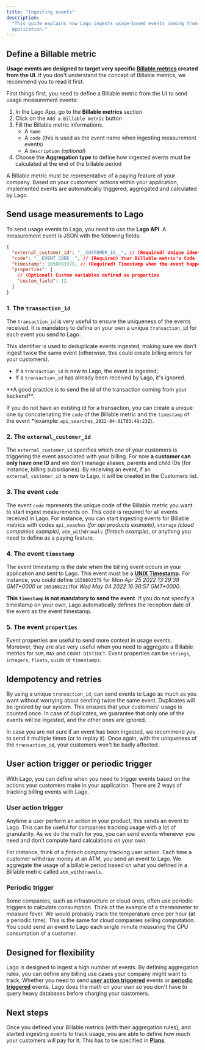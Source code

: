 ```yaml
---
title: "Ingesting events"
description:
  "This guide explains how Lago ingests usage-based events coming from your
  application."
---
```


## Define a Billable metric[](#define-a-billable-metric "Direct link to heading")

**Usage events are designed to target very specific
[Billable metrics](/docs/guide/billable-metrics/overview) created from the UI**.
If you don't understand the concept of Billable metrics, we recommend you to
read it first.

First things first, you need to define a Billable metric from the UI to send
usage measurement events:

1. In the Lago App, go to the **Billable metrics** section
2. Click on the `Add a Billable metric` button
3. Fill the Billable metric informations.
   - A `name`
   - A `code` (this is used as the event name when ingesting measurement events)
   - A `description` _(optional)_
4. Choose the **Aggregation type** to define how ingested events must be
   calculated at the end of the billable period

A Billable metric must be representative of a paying feature of your company.
Based on your customers' actions within your application, implemented events are
automatically triggered, aggregated and calculated by Lago.

## Send usage measurements to Lago[](#send-usage-measurements-to-lago "Direct link to heading")

To send usage events to Lago, you need to use the **Lago API**. A measurement
event is JSON with the following fields:

```json
{
  "external_customer_id": "__CUSTOMER_ID__", // (Required) Unique identifier of your customer performing the action
  "code": "__EVENT_CODE__", // (Required) Your Billable metric's Code
  "timestamp": 1650893379, // (Required) Timestamp when the event happened
  "properties": {
    // (Optional) Custom variables defined as properties
    "custom_field": 12
  }
}
```

### 1\. The `transaction_id`[](#1-the-transaction%5Fid "Direct link to heading")

The `transaction_id` is very useful to ensure the uniqueness of the events
received. It is mandatory to define on your own a unique `transaction_id` for
each event you send to Lago.

This identifier is used to deduplicate events ingested, making sure we don't
ingest twice the same event (otherwise, this could create billing errors for
your customers).

- If a `transaction_id` is new to Lago, the event is ingested;
- If a `transaction_id` has already been received by Lago, it's ignored.

<Tip>
**A good practice is to send the id of the transaction coming from your
backend**.

If you do not have an existing id for a transaction, you can create a unique one
by concatenating the `code` of the Billable metric and the `timestamp` of the
event \*(example: `api_searches_2022-04-01T03:49:23Z`).

</Tip>

### 2\. The `external_customer_id`[](#2-the-external%5Fcustomer%5Fid "Direct link to heading")

The `external_customer_id` specifies which one of your customers is triggering
the event associated with your billing. For now **a customer can only have one
ID** and we don't manage aliases, parents and child IDs (for instance, billing
subsidiaries). By receiving an event, if an `external_customer_id` is new to
Lago, it will be created in the Customers list.

### 3\. The event `code`[](#3-the-event-code "Direct link to heading")

The event `code` represents the unique code of the Billable metric you want to
start ingest measurements on. This code is required for all events received in
Lago. For instance, you can start ingesting events for Billable metrics with
codes `api_seaches` _(for api products example)_, `storage` _(cloud companies
example)_, `atm_withdrawals` _(fintech example)_, or anything you need to define
as a paying feature.

### 4\. The event `timestamp`[](#4-the-event-timestamp "Direct link to heading")

The event timestamp is the date when the billing event occurs in your
application and sent to Lago. This event must be a
**[UNIX Timestamp](https://www.unixtimestamp.com/).** For instance, you could
define `1650893379` for _Mon Apr 25 2022 13:29:39 GMT+0000_ or `1651682217`for
_Wed May 04 2022 16:36:57 GMT+0000_.

**This `timestamp` is not mandatory to send the event**. If you do not specify a
timestamp on your own, Lago automatically defines the reception date of the
event as the event timestamp.

### 5\. The event `properties`[](#5-the-event-properties "Direct link to heading")

Event properties are useful to send more context in usage events. Moreover, they
are also very useful when you need to aggregate a Billable metrics for `SUM`,
`MAX` and `COUNT DISTINCT`. Event properties can be `strings`, `integers`,
`floats`, `uuids` or `timestamps`.

## Idempotency and retries[](#idempotency-and-retries "Direct link to heading")

By using a unique `transaction_id`, can send events to Lago as much as you want
without worrying about sending twice the same event. Duplicates will be ignored
by our system. This ensures that your customers' usage is counted once. In case
of duplicates, we guarantee that only one of the events will be ingested, and
the other ones are ignored.

In case you are not sure if an event has been ingested, we recommend you to send
it multiple times (or to replay it). Once again, with the uniqueness of the
`transaction_id`, your customers won't be badly affected.

## User action trigger or periodic trigger[](#user-action-trigger-or-periodic-trigger "Direct link to heading")

With Lago, you can define when you need to trigger events based on the actions
your customers make in your application. There are 2 ways of tracking billing
events with Lago.

### User action trigger[](#user-action-trigger "Direct link to heading")

Anytime a user perform an action in your product, this sends an event to Lago.
This can be useful for companies tracking usage with a lot of granularity. As we
do the math for you, you can send events whenever you need and don't compute
hard calculations on your own.

For instance, think of a _fintech company_ tracking user action. Each time a
customer withdraw money at an ATM, you send an event to Lago. We aggregate the
usage of a billable period based on what you defined in a Billable metric called
`atm_withdrawals`.

### Periodic trigger[](#periodic-trigger "Direct link to heading")

Some companies, such as infrastructure or cloud ones, often use periodic
triggers to calculate consumption. Think of the example of a thermometer to
measure fever. We would probably track the temperature once per hour (at a
periodic time). This is the same for cloud companies selling computation. You
could send an event to Lago each single minute measuring the CPU consumption of
a customer.

## Designed for flexibility[](#designed-for-flexibility "Direct link to heading")

Lago is designed to ingest a high number of events. By defining aggregation
rules, you can define any billing use cases your company might want to track.
Whether you need to send **[user action triggered](#user-action-trigger)**
events or **[periodic triggered](#periodic-trigger)** events, Lago does the math
on your own so you don't have to query heavy databases before charging your
customers.

## Next steps[](#next-steps "Direct link to heading")

Once you defined your Billable metrics (with their aggregation rules), and
started ingesting events to track usage, you are able to define how much your
customers will pay for it. This has to be specified in
**[Plans](/docs/guide/plans/overview)**.
